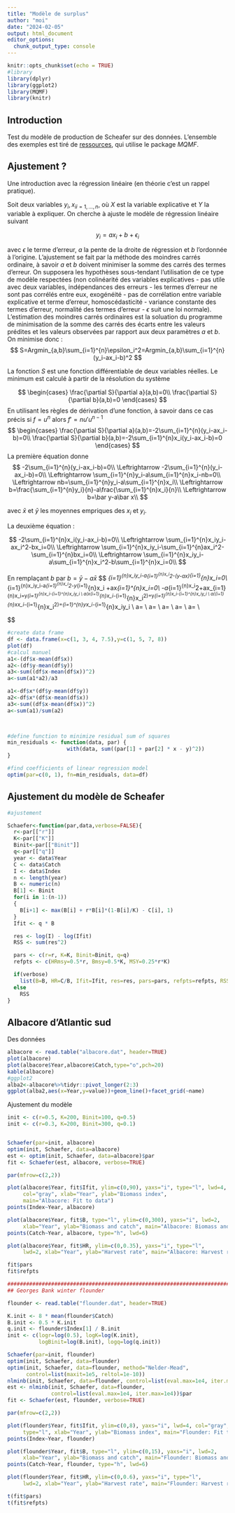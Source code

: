 ```yaml
---
title: "Modèle de surplus"
author: "moi"
date: "2024-02-05"
output: html_document
editor_options: 
  chunk_output_type: console
---
```


```r
knitr::opts_chunk$set(echo = TRUE)
#library
library(dplyr)
library(ggplot2)
library(MQMF)
library(knitr)
```

## Introduction

Test du modèle de production de Scheafer sur des données. L'ensemble des exemples est tiré de [ressources](<https://haddonm.github.io/URMQMF/on-modelling.html>), qui utilise le package *MQMF*.

## Ajustement ?

Une introduction avec la régression linéaire (en théorie c'est un rappel pratique).

Soit deux variables  ${y_i,x_i}_{i=1,...,n}$, où $X$ est la variable explicative et $Y$ la variable à expliquer. On cherche à ajuste le modèle de régression linéaire suivant

$$
y_i=ax_i+b+\epsilon_i
$$

avec $\epsilon$ le terme d'erreur, $a$ la pente de la droite de régression et $b$ l'ordonnée à l'origine. 
L'ajustement se fait par la méthode des moindres carrés ordinaire, à savoir $a$ et $b$ doivent minimiser la somme des carrés des termes d'erreur. On supposera les hypothèses sous-tendant l'utilisation de ce type de modèle respectées (non colinéarité des variables explicatives - pas utile avec deux variables, indépendances des erreurs - les termes d'erreur ne sont pas corrélés entre eux, exogénéité - pas de corrélation entre variable explicative et terme d'erreur, homoscédasticité - variance constante des termes d'erreur, normalité des termes d'erreur - $\epsilon$ suit une loi normale).
L'estimation des moindres carrés ordinaires est la soluation du programme de minimisation de la somme des carrés des écarts entre les valeurs prédites et les valeurs observées par rapport aux deux paramètres $a$ et $b$. On minimise donc :
$$
S=Argmin_{a,b}\sum_{i=1}^{n}\epsilon_i^2=Argmin_{a,b}\sum_{i=1}^{n}(y_i-ax_i-b)^2
$$

La fonction $S$ est une fonction différentiable de deux variables réelles. Le minimum est calculé à partir de la résolution du système

$$
\begin{cases}
\frac{\partial S}{\partial a}(a,b)=0\\
\frac{\partial S}{\partial b}(a,b)=0
\end{cases}
$$
En utilisant les règles de dérivation d'une fonction, à savoir dans ce cas précis si $f=u^n$ alors $f'=nu'u^{n-1}$\foonote{mais siiii : $(g \circ f)'=(g'\circ f) \times f'$, cf cours de Terminale ou L3, non ?}
$$
\begin{cases}
\frac{\partial S}{\partial a}(a,b)=-2\sum_{i=1}^{n}(y_i-ax_i-b)=0\\
\frac{\partial S}{\partial b}(a,b)=-2\sum_{i=1}^{n}x_i(y_i-ax_i-b)=0
\end{cases}
$$
La première équation donne
$$
-2\sum_{i=1}^{n}(y_i-ax_i-b)=0\\
\Leftrightarrow -2\sum_{i=1}^{n}(y_i-ax_i-b)=0\\
\Leftrightarrow \sum_{i=1}^{n}y_i-a\sum_{i=1}^{n}x_i-nb=0\\
\Leftrightarrow nb=\sum_{i=1}^{n}y_i-a\sum_{i=1}^{n}x_i\\
\Leftrightarrow b=\frac{\sum_{i=1}^{n}y_i}{n}-a\frac{\sum_{i=1}^{n}x_i}{n}\\
\Leftrightarrow b=\bar y-a\bar x\\
$$

avec $\bar x$ et $\bar y$ les moyennes empriques des $x_i$ et $y_i$.

La deuxième équation : 

$$
-2\sum_{i=1}^{n}x_i(y_i-ax_i-b)=0\\
\Leftrightarrow \sum_{i=1}^{n}x_iy_i-ax_i^2-bx_i=0\\
\Leftrightarrow \sum_{i=1}^{n}x_iy_i-\sum_{i=1}^{n}ax_i^2-\sum_{i=1}^{n}bx_i=0\\
\Leftrightarrow \sum_{i=1}^{n}x_iy_i-a\sum_{i=1}^{n}x_i^2-b\sum_{i=1}^{n}x_i=0\\
$$

En remplaçant $b$ par $b=\bar y-a\bar x$
$$
\sum_{i=1}^{n}x_iy_i-a\sum_{i=1}^{n}x_i^2-(\bar y-a\bar x)\sum_{i=1}^{n}x_i=0\\
\Leftrightarrow \sum_{i=1}^{n}x_iy_i-a\sum_{i=1}^{n}x_i^2-\bar y\sum_{i=1}^{n}x_i +a\bar x\sum_{i=1}^{n}x_i=0\\
\Leftrightarrow -a\sum_{i=1}^{n}x_i^2+a\bar x\sum_{i=1}^{n}x_i=\bar y\sum_{i=1}^{n}x_i-\sum_{i=1}^{n}x_iy_i \\
\Leftrightarrow a(\bar x\sum_{i=1}^{n}x_i-\sum_{i=1}^{n}x_i^2)=\bar y\sum_{i=1}^{n}x_i-\sum_{i=1}^{n}x_iy_i \\
\Leftrightarrow a(\sum_{i=1}^{n}\bar xx_i-\sum_{i=1}^{n}x_i^2)=\sum_{i=1}^{n}\bar yx_i-\sum_{i=1}^{n}x_iy_i \\
\Leftrightarrow a=\frac{\sum_{i=1}^{n}\bar yx_i-\sum_{i=1}^{n}x_iy_i}{\sum_{i=1}^{n}\bar xx_i-\sum_{i=1}^{n}x_i^2} \\
\Leftrightarrow a=\frac{\sum_{i=1}^{n}\bar yx_i-x_iy_i}{\sum_{i=1}^{n}\bar xx_i-x_i^2} \\
\Leftrightarrow a=\frac{\sum_{i=1}^{n}x_iy_i-\bar yx_i}{\sum_{i=1}^{n}x_i^2-\bar xx_i} \\
\Leftrightarrow a=\frac{\sum_{i=1}^{n}x_i(y_i-\bar y)}{\sum_{i=1}^{n}x_i(x_i-\bar x)} \\
\Leftrightarrow a=\frac{\sum_{i=1}^{n}(x_i-\bar x)(y_i-\bar y)}{\sum_{i=1}^{n}(x_i-\bar x)^2} \\

$$

```r
#create data frame
df <- data.frame(x=c(1, 3, 4, 7.5),y=c(1, 5, 7, 8))
plot(df)
#calcul manuel
a1<-(df$x-mean(df$x))
a2<-(df$y-mean(df$y))
a3<-sum((df$x-mean(df$x))^2)
a<-sum(a1*a2)/a3

a1<-df$x*(df$y-mean(df$y))
a2<-df$x*(df$x-mean(df$x))
a3<-sum((df$x-mean(df$x))^2)
a<-sum(a1)/sum(a2)


  
#define function to minimize residual sum of squares
min_residuals <- function(data, par) {
                   with(data, sum((par[1] + par[2] * x - y)^2))
}

#find coefficients of linear regression model
optim(par=c(0, 1), fn=min_residuals, data=df)
```
## Ajustement du modèle de Scheafer

```r
#ajustement

Schaefer<-function(par,data,verbose=FALSE){
  r<-par[["r"]]
  K<-par[["K"]]
  Binit<-par[["Binit"]]
  q<-par[["q"]]
  year <- data$Year
  C <- data$Catch
  I <- data$Index
  n <- length(year)
  B <- numeric(n)
  B[1] <- Binit
  for(i in 1:(n-1))
  {
    B[i+1] <- max(B[i] + r*B[i]*(1-B[i]/K) - C[i], 1)
  }
  Ifit <- q * B

  res <- log(I) - log(Ifit)
  RSS <- sum(res^2)

  pars <- c(r=r, K=K, Binit=Binit, q=q)
  refpts <- c(HRmsy=0.5*r, Bmsy=0.5*K, MSY=0.25*r*K)

  if(verbose)
    list(B=B, HR=C/B, Ifit=Ifit, res=res, pars=pars, refpts=refpts, RSS=RSS)
  else
    RSS
}
```


## Albacore d'Atlantic sud

Des données

```r
albacore <- read.table("albacore.dat", header=TRUE)
plot(albacore)
plot(albacore$Year,albacore$Catch,type="o",pch=20)
kable(albacore)
#ggplot2
alba2<-albacore%>%tidyr::pivot_longer(2:3)
ggplot(alba2,aes(x=Year,y=value))+geom_line()+facet_grid(~name)
```

Ajustement du modèle

```r
init <- c(r=0.5, K=200, Binit=100, q=0.5)
init <- c(r=0.3, K=200, Binit=300, q=0.1)


Schaefer(par=init, albacore)
optim(init, Schaefer, data=albacore)
est <- optim(init, Schaefer, data=albacore)$par
fit <- Schaefer(est, albacore, verbose=TRUE)

par(mfrow=c(2,2))

plot(albacore$Year, fit$Ifit, ylim=c(0,90), yaxs="i", type="l", lwd=4,
     col="gray", xlab="Year", ylab="Biomass index",
     main="Albacore: Fit to data")
points(Index~Year, albacore)

plot(albacore$Year, fit$B, type="l", ylim=c(0,300), yaxs="i", lwd=2,
     xlab="Year", ylab="Biomass and catch", main="Albacore: Biomass and catch")
points(Catch~Year, albacore, type="h", lwd=6)

plot(albacore$Year, fit$HR, ylim=c(0,0.35), yaxs="i", type="l",
     lwd=2, xlab="Year", ylab="Harvest rate", main="Albacore: Harvest rate")

fit$pars
fit$refpts
```


```r
################################################################################
## Georges Bank winter flounder

flounder <- read.table("flounder.dat", header=TRUE)

K.init <- 8 * mean(flounder$Catch)
B.init <- 0.5 * K.init
q.init <- flounder$Index[1] / B.init
init <- c(logr=log(0.5), logK=log(K.init),
          logBinit=log(B.init), logq=log(q.init))

Schaefer(par=init, flounder)
optim(init, Schaefer, data=flounder)
optim(init, Schaefer, data=flounder, method="Nelder-Mead",
      control=list(maxit=1e5, reltol=1e-10))
nlminb(init, Schaefer, data=flounder, control=list(eval.max=1e4, iter.max=1e4))
est <- nlminb(init, Schaefer, data=flounder,
              control=list(eval.max=1e4, iter.max=1e4))$par
fit <- Schaefer(est, flounder, verbose=TRUE)

par(mfrow=c(2,2))

plot(flounder$Year, fit$Ifit, ylim=c(0,8), yaxs="i", lwd=4, col="gray",
     type="l", xlab="Year", ylab="Biomass index", main="Flounder: Fit to data")
points(Index~Year, flounder)

plot(flounder$Year, fit$B, type="l", ylim=c(0,15), yaxs="i", lwd=2,
     xlab="Year", ylab="Biomass and catch", main="Flounder: Biomass and catch")
points(Catch~Year, flounder, type="h", lwd=6)

plot(flounder$Year, fit$HR, ylim=c(0,0.6), yaxs="i", type="l",
     lwd=2, xlab="Year", ylab="Harvest rate", main="Flounder: Harvest rate")

t(fit$pars)
t(fit$refpts)
```
